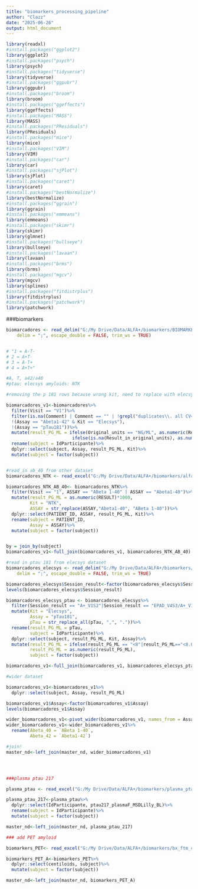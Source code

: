 ```yaml
---
title: "biomarkers_processing_pipeline"
author: "Clazz"
date: "2025-06-26"
output: html_document
---
```


```r
library(readxl)
#install.packages("ggplot2")
library(ggplot2)
#install.packages("psych")
library(psych)
#install.packages("tidyverse")
library(tidyverse)
#install.packages("ggpubr")
library(ggpubr)
#install.packages("broom")
library(broom)
#install.packages("ggeffects")
library(ggeffects)
#install.packages("MASS")
library(MASS)
#install.packages("PResiduals")
library(PResiduals)
#install.packages("mice")
library(mice)
#install.packages("VIM")
library(VIM)
#install.packages("car")
library(car)
#install.packages("sjPlot")
library(sjPlot)
#install.packages("caret")
library(caret)
#install.packages("bestNormalize")
library(bestNormalize)
#install.packages("ggrain")
library(ggrain)
#install.packages("emmeans")
library(emmeans)
#install.packages("skimr")
library(skimr)
library(glmnet)
#install.packages("bullseye")
library(bullseye)
#install.packages("lavaan")
library(lavaan)
#install.packages("brms")
library(brms)
#install.packages("mgcv")
library(mgcv)
library(splines)
#install.packages("fitdistrplus")
library(fitdistrplus)
#install.packages("patchwork")
library(patchwork)
```

###biomarkers
```r
biomarcadores <- read_delim("G:/My Drive/Data/ALFA+/biomarkers/BIOMARKERS_V_Aplus_Anna_Brugulat_20241024_2.csv", 
    delim = ";", escape_double = FALSE, trim_ws = TRUE)


# "1 = A-T-
# 2 = A+T-
# 3 = A-T+
# 4 = A+T+"

#A, T, a42/a40
#ptau: elecsys amyloids: NTK

#removing the p 181 rows because wrong kit, need to replace with elecsys dataset

biomarcadores_v1<-biomarcadores%>%
  filter(Visit == "V1")%>%
  filter(is.na(Comment) | Comment == "" | !grepl("duplicates\\. all CV<20%\\. non-corrected values \\(do not use for analysis\\)", Comment),
  !(Assay == "Abeta1-42" & Kit == "Elecsys"),
  !(Assay == "pTau181"))%>%
  mutate(result_PG_ML = ifelse(Original_units == "NG/ML", as.numeric(Result_in_original_units)*1000, 
                         ifelse(is.na(Result_in_original_units), as.numeric(ResultRecalc), as.numeric(Result_in_original_units))))%>%
  rename(subject = IdParticipante)%>%
  dplyr::select(subject, Assay, result_PG_ML, Kit)%>%
  mutate(subject = factor(subject))


#read_in ab_40 from other dataset
biomarcadores_NTK <- read_excel("G:/My Drive/Data/ALFA+/biomarkers/alfa_NTK_Biomarkers.xlsx")

biomarcadores_NTK_AB_40<- biomarcadores_NTK%>%
  filter(Visit == "1", ASSAY == "ABeta 1-40" | ASSAY == "Abeta1-40")%>%
  mutate(result_PG_ML = as.numeric(RESULT)*1000,
         Kit = "NTK",
         ASSAY = str_replace(ASSAY,"Abeta1-40", "ABeta 1-40"))%>%
  dplyr::select(PATIENT_ID, ASSAY, result_PG_ML, Kit)%>%
  rename(subject = PATIENT_ID, 
         Assay = ASSAY)%>%
  mutate(subject = factor(subject))


by = join_by(subject)
biomarcadores_v1<-full_join(biomarcadores_v1, biomarcadores_NTK_AB_40)

#read in ptau 181 from elecsys dataset
biomarcadores_elecsys <- read_delim("G:/My Drive/Data/ALFA+/biomarkers/Elecsys_Roche_Comercial_Kit_ptau_181.csv", 
    delim = ";", escape_double = FALSE, trim_ws = TRUE)

biomarcadores_elecsys$Session_result<-factor(biomarcadores_elecsys$Session_result)
levels(biomarcadores_elecsys$Session_result)

biomarcadores_elecsys_ptau <- biomarcadores_elecsys%>%
  filter(Session_result == "A+_V1S2"|Session_result == "EPAD_V4S3/A+_V1S2"|Session_result == "A+V1S2/EPAD_V3S3"| Session_result == "EPAD_V1S3/A+_V1S2"| Session_result == "A+V1S2")%>%
  mutate(Kit = "Elecsys",
         Assay = "pTau181",
         pTau = str_replace_all(pTau, ",", "."))%>%
  rename(result_PG_ML = pTau,
         subject = IdParticipante)%>%
  dplyr::select(subject, result_PG_ML, Kit, Assay)%>%
  mutate(result_PG_ML = ifelse(result_PG_ML == "<8"|result_PG_ML=="<8.00", "7.9", result_PG_ML),
         result_PG_ML = as.numeric(result_PG_ML),
         subject = factor(subject))

biomarcadores_v1<-full_join(biomarcadores_v1, biomarcadores_elecsys_ptau)

#wider dataset

biomarcadores_v1<-biomarcadores_v1%>%
  dplyr::select(subject, Assay, result_PG_ML)

biomarcadores_v1$Assay<-factor(biomarcadores_v1$Assay)
levels(biomarcadores_v1$Assay)

wider_biomarcadores_v1<-pivot_wider(biomarcadores_v1, names_from = Assay, values_from = result_PG_ML)
wider_biomarcadores_v1<-wider_biomarcadores_v1%>%
  rename(Abeta_40 = `ABeta 1-40`,
         Abeta_42 = `Abeta1-42`)

#join!
master_nd<-left_join(master_nd, wider_biomarcadores_v1)




###plasma ptau 217

plasma_ptau <- read_excel("G:/My Drive/Data/ALFA+/biomarkers/plasma_ptau_217.xlsx")

plasma_ptau_217<-plasma_ptau%>%
  dplyr::select(IdParticipante, ptau217_plasmaF_MSDLilly_BL)%>%
  rename(subject = IdParticipante)%>%
  mutate(subject = factor(subject))

master_nd<-left_join(master_nd, plasma_ptau_217)

### add PET amyloid 

biomarkers_PET<- read_excel("G:/My Drive/Data/ALFA+/biomarkers/bx_ftm_centiloids_ALFA_PET_FTM_20210421_20250319_141859.xlsx")

biomarkers_PET_A<-biomarkers_PET%>%
  dplyr::select(centiloids, subject)%>%
  mutate(subject = factor(subject))

master_nd<-left_join(master_nd, biomarkers_PET_A)

```